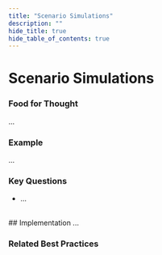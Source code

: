 ```yaml
---
title: "Scenario Simulations"
description: ""
hide_title: true
hide_table_of_contents: true
---
```



<PageViewTracker featureName="AI_CAPABILITY_SCENARIO_SIMULATIONS" />

<div className="hero-header">
  <h1>Scenario Simulations</h1>
</div>

### Food for Thought

...

### Example

...

### Key Questions

- ...

<br />

<div className="section-with-background blue">
  ## Implementation
  ...

### Related Best Practices

<ul className="button-grid">
  <IconLinkButton href="/docs/technical-view/generative-ai/plain/" text="Plain (Foundational Model Access)" />
</ul>

</div>
